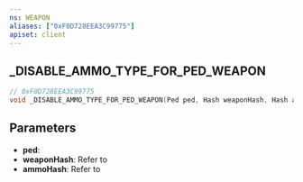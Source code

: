 ```yaml
---
ns: WEAPON
aliases: ["0xF0D728EEA3C99775"]
apiset: client
---
```

## _DISABLE_AMMO_TYPE_FOR_PED_WEAPON

```c
// 0xF0D728EEA3C99775
void _DISABLE_AMMO_TYPE_FOR_PED_WEAPON(Ped ped, Hash weaponHash, Hash ammoHash);
```


## Parameters
* **ped**:
* **weaponHash**: Refer to <EmbeddedEnum name="eWeaponHash" />
* **ammoHash**: Refer to <EmbeddedEnum name="eAmmoType" />
